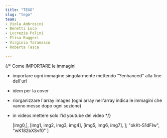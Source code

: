 ```yaml
---
title: "TEGO"
slug: "tego"
team:
- Viola Ambrosini
- Benetti Luca
- Lucrezia Polini
- Elisa Ruggeri
- Virginia Taramasco
- Roberta Tasca

---
```


{/* Come IMPORTARE le immagini

- importare ogni immagine singolarmente mettendo "?enhanced" alla fine dell'url
- idem per la cover
- riorganizzare l'array images (ogni array nell'array indica le immagini che vanno messe dopo ogni sezione)
- in videos mettere solo l'id youtube del video 
*/}



  [img0,],
  [img1, img2, img3, img4],
  [img5, img6, img7],
];
  "okKt-S1dFIw",
  "wK182bXSvf0"
]


